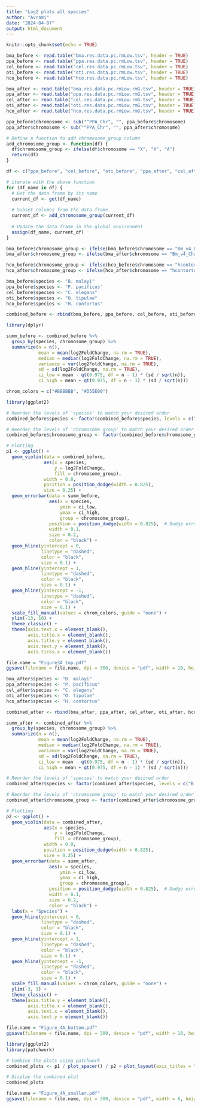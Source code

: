 ```yaml
---
title: "Log2 plots all species"
author: "Avrami"
date: "2024-04-07"
output: html_document
---
```


```r
knitr::opts_chunk$set(echo = TRUE)
```

```r

bma_before <- read.table("bma.res.data.pc.rmLow.tsv", header = TRUE)
ppa_before <- read.table("ppa.res.data.pc.rmLow.tsv", header = TRUE)
cel_before <- read.table("cel.res.data.pc.rmLow.tsv", header = TRUE)
oti_before <- read.table("oti.res.data.pc.rmLow.tsv", header = TRUE)
hco_before <- read.table("hco.res.data.pc.rmLow.tsv", header = TRUE)

```


```r

bma_after <- read.table("bma.res.data.pc.rmLow.rmG.tsv", header = TRUE)
ppa_after <- read.table("ppa.res.data.pc.rmLow.rmG.tsv", header = TRUE)
cel_after <- read.table("cel.res.data.pc.rmLow.rmG.tsv", header = TRUE)
oti_after <- read.table("oti.res.data.pc.rmLow.rmG.tsv", header = TRUE)
hco_after <- read.table("hco.res.data.pc.rmLow.rmG.tsv", header = TRUE)

```

```r

ppa_before$chromosome <- sub("^PPA_Chr", "", ppa_before$chromosome)
ppa_after$chromosome <- sub("^PPA_Chr", "", ppa_after$chromosome)

# Define a function to add chromosome_group column
add_chromosome_group <- function(df) {
  df$chromosome_group <- ifelse(df$chromosome == "X", "X", "A")
  return(df)
}

df <- c("ppa_before", "cel_before", "oti_before", "ppa_after", "cel_after", "oti_after")

# iterate with the above function
for (df_name in df) {
  # Get the data frame by its name
  current_df <- get(df_name)
  
  # Subset columns from the data frame
  current_df <- add_chromosome_group(current_df)
  
  # Update the data frame in the global environment
  assign(df_name, current_df)
}

bma_before$chromosome_group <- ifelse(bma_before$chromosome == "Bm_v4_ChrX_scaffold_001", "X", "A")
bma_after$chromosome_group <- ifelse(bma_after$chromosome == "Bm_v4_ChrX_scaffold_001", "X", "A")

hco_before$chromosome_group <- ifelse(hco_before$chromosome == "hcontortus_chrX_Celeg_TT_arrow_pilon", "X", "A")
hco_after$chromosome_group <- ifelse(hco_after$chromosome == "hcontortus_chrX_Celeg_TT_arrow_pilon", "X", "A")

```

```r

bma_before$species <- "B. malayi"
ppa_before$species <- "P. pacificus"
cel_before$species <- "C. elegans"
oti_before$species <- "O. tipulae"
hco_before$species <- "H. contortus"

combined_before <- rbind(bma_before, ppa_before, cel_before, oti_before, hco_before)

```

```r

library(dplyr)

summ_before <- combined_before %>%
  group_by(species, chromosome_group) %>%
  summarize(n = n(), 
            mean = mean(log2FoldChange, na.rm = TRUE),
            median = median(log2FoldChange, na.rm = TRUE),
            variance = var(log2FoldChange, na.rm = TRUE),
            sd = sd(log2FoldChange, na.rm = TRUE),
            ci_low = mean - qt(0.975, df = n - 1) * (sd / sqrt(n)),
            ci_high = mean + qt(0.975, df = n - 1) * (sd / sqrt(n)))

```

```r

chrom_colors = c("#BBBBBB", "#D55E00")

library(ggplot2)

# Reorder the levels of 'species' to match your desired order
combined_before$species <- factor(combined_before$species, levels = c("B. malayi", "P. pacificus", "C. elegans", "O. tipulae", "H. contortus"))

# Reorder the levels of 'chromosome_group' to match your desired order
combined_before$chromosome_group <- factor(combined_before$chromosome_group, levels = c("A", "X"))

# Plotting
p1 <- ggplot() +
  geom_violin(data = combined_before,
              aes(x = species, 
                  y = log2FoldChange, 
                  fill = chromosome_group), 
              width = 0.8,
              position = position_dodge(width = 0.825),
              size = 0.25) +
  geom_errorbar(data = summ_before,
                aes(x = species, 
                    ymin = ci_low, 
                    ymax = ci_high, 
                    group = chromosome_group),
                position = position_dodge(width = 0.825),  # Dodge error bars for better                   visibility
                width = 0.1,
                size = 0.2,
                color = "black") +
  geom_hline(yintercept = 0, 
             linetype = "dashed", 
             color = "black",
             size = 0.1) +
  geom_hline(yintercept = 1, 
             linetype = "dashed", 
             color = "black",
             size = 0.1) +
  geom_hline(yintercept = -1, 
             linetype = "dashed", 
             color = "black",
             size = 0.1) +
  scale_fill_manual(values = chrom_colors, guide = "none") +
  ylim(-13, 10) +
  theme_classic() +
  theme(axis.text.x = element_blank(),
        axis.title.x = element_blank(),
        axis.title.y = element_blank(),
        axis.text.y = element_blank(),
        axis.ticks.x = element_blank())

file.name = "Figure3A_top.pdf"
ggsave(filename = file.name, dpi = 300, device = "pdf", width = 10, height = 4, units = "in")

```

```r

bma_after$species <- "B. malayi"
ppa_after$species <- "P. pacificus"
cel_after$species <- "C. elegans"
oti_after$species <- "O. tipulae"
hco_after$species <- "H. contortus"

combined_after <- rbind(bma_after, ppa_after, cel_after, oti_after, hco_after)

```

```r

summ_after <- combined_after %>%
  group_by(species, chromosome_group) %>%
  summarize(n = n(), 
            mean = mean(log2FoldChange, na.rm = TRUE),
            median = median(log2FoldChange, na.rm = TRUE),
            variance = var(log2FoldChange, na.rm = TRUE),
            sd = sd(log2FoldChange, na.rm = TRUE),
            ci_low = mean - qt(0.975, df = n - 1) * (sd / sqrt(n)),
            ci_high = mean + qt(0.975, df = n - 1) * (sd / sqrt(n)))

```

```r

# Reorder the levels of 'species' to match your desired order
combined_after$species <- factor(combined_after$species, levels = c("B. malayi", "P. pacificus", "C. elegans", "O. tipulae", "H. contortus"))

# Reorder the levels of 'chromosome_group' to match your desired order
combined_after$chromosome_group <- factor(combined_after$chromosome_group, levels = c("A", "X"))

# Plotting
p2 <- ggplot() +
  geom_violin(data = combined_after,
              aes(x = species, 
                  y = log2FoldChange, 
                  fill = chromosome_group), 
              width = 0.8,
              position = position_dodge(width = 0.825),
              size = 0.25) +
  geom_errorbar(data = summ_after,
                aes(x = species, 
                    ymin = ci_low, 
                    ymax = ci_high, 
                    group = chromosome_group),
                position = position_dodge(width = 0.825),  # Dodge error bars for better visibility
                width = 0.1,
                size = 0.2,
                color = "black") +
  labs(x = "Species") +
  geom_hline(yintercept = 0, 
             linetype = "dashed", 
             color = "black",
             size = 0.1) +
  geom_hline(yintercept = 1, 
             linetype = "dashed", 
             color = "black",
             size = 0.1) +
  geom_hline(yintercept = -1, 
             linetype = "dashed", 
             color = "black",
             size = 0.1) +
  scale_fill_manual(values = chrom_colors, guide = "none") +
  ylim(-3, 3) +  
  theme_classic() +
  theme(axis.title.y = element_blank(),
        axis.title.x = element_blank(),
        axis.text.x = element_blank(),
        axis.text.y = element_blank())

file.name = "Figure_4A_bottom.pdf"
ggsave(filename = file.name, dpi = 300, device = "pdf", width = 10, height = 4, units = "in")

```

```r

library(ggplot2)
library(patchwork)

# Combine the plots using patchwork
combined_plots <- p1 / plot_spacer() / p2 + plot_layout(axis_titles = "collect", heights = c(1, 0.001, 1), widths = c(1, 1, 1))

# Display the combined plot
combined_plots

file.name = "Figure_4A_smaller.pdf"
ggsave(filename = file.name, dpi = 300, device = "pdf", width = 6, height = 5, units = "in")

```
